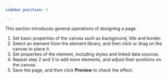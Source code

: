 ```yaml
---
sidebar_position: 3

---
```


This section introduces general operations of designing a page.

<div>
<section id="unique_1202381849__steps_qtt_k5w_j5b">
                                    <ol id="unique_1202381849__steps_qtt_k5w_j5b">
                                        <li>
                                            <span>Set basic properties of the canvas such as background, title and
                                                border.</span>
                                        </li>
                                        <li>
                                            <span>Select an element from the element library, and then click or drag on
                                                the
                                                canvas to place it.</span>
                                        </li>
                                        <li>
                                            <span>Set properties of the element, including styles and linked data
                                                sources.</span>
                                        </li>
                                        <li>
                                            <span>Repeat step 2 and 3 to add more elements, and adjust their positions
                                                on the
                                                canvas.</span>
                                        </li>
                                        <li>
                                            <span>Save the page, and then click <strong>Preview</strong> to check the effect.</span>
                                        </li>
                                    </ol>
                                </section>
                            </div>
